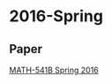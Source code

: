# 2016-Spring

## Paper
[MATH-541B Spring 2016](https://drive.google.com/open?id=0B1RIs0n1fB8SQnlhelhQSDl1T1U)


